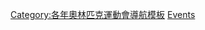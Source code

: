 {{Navbox
|name = 1912年夏季奥林匹克运动会比赛项目
|title = [[1912年夏季奥林匹克运动会]][[:Category:1912年夏季奧林匹克運動會比賽項目|比赛项目]]（[[斯德哥尔摩]]）
|listclass = hlist
|titlestyle = background:#BFD7FF;
|list1 =
* [[1912年夏季奥林匹克运动会田径比赛|田径]]
* ''[[1912年夏季奥林匹克运动会棒球比赛|棒球]]（演示）''
* [[1912年夏季奥林匹克运动会自行车比赛|自行车]]
* [[1912年夏季奥林匹克运动会跳水比赛|跳水]]
* [[1912年夏季奥林匹克运动会马术比赛|马术]]
* [[1912年夏季奥林匹克运动会击剑比赛|击剑]]
* [[1912年夏季奥林匹克运动会足球比赛|足球]]
* ''[[Glima at the 1912 Summer Olympics|Glima]]（演示）''
* [[1912年夏季奥林匹克运动会体操比赛|体操]]
* [[1912年夏季奥林匹克运动会现代五项比赛|现代五项]]
* [[1912年夏季奥林匹克运动会赛艇比赛|赛艇]]
* [[1912年夏季奥林匹克运动会帆船比赛|帆船]]
* [[1912年夏季奥林匹克运动会射击比赛|射击]]
* [[1912年夏季奥林匹克运动会游泳比赛|游泳]]
* [[1912年夏季奥林匹克运动会网球比赛|网球]]
* [[Tug of war at the 1912 Summer Olympics|Tug of war]]
* [[1912年夏季奧林匹克運動會水球比賽|水球]]
* [[1912年夏季奥林匹克运动会摔跤比赛|摔跤]]
* ''[[Art competitions at the 1912 Summer Olympics|Art competitions]]（非官方）''
}}<noinclude>
[[Category:各年奧林匹克運動會導航模板]]
[[Category:1912年夏季奥林匹克运动会|Events]]
</noinclude>